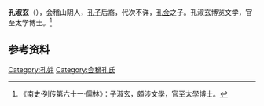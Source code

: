 '''孔淑玄'''（{{bd|？||？||}}），会稽山阴人，[[孔子|孔子]]后裔，代次不详，[[孔佥|孔佥]]之子。孔淑玄博览文学，官至太学博士。<ref>《南史·列传第六十一·儒林》：子淑玄，頗涉文學，官至太學博士。</ref>

==参考资料==
{{reflist}}

[[Category:孔姓|Category:孔姓]]
[[Category:会稽孔氏|Category:会稽孔氏]]